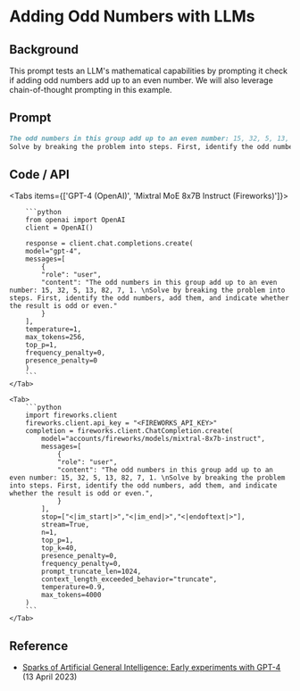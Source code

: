 # Adding Odd Numbers with LLMs


## Background
This prompt tests an LLM's mathematical capabilities by prompting it check if adding odd numbers add up to an even number. We will also leverage chain-of-thought prompting in this example. 

## Prompt

```markdown
The odd numbers in this group add up to an even number: 15, 32, 5, 13, 82, 7, 1. 
Solve by breaking the problem into steps. First, identify the odd numbers, add them, and indicate whether the result is odd or even. 
```

## Code / API

<Tabs items={['GPT-4 (OpenAI)', 'Mixtral MoE 8x7B Instruct (Fireworks)']}>
    <Tab>
  
        ```python
        from openai import OpenAI
        client = OpenAI()

        response = client.chat.completions.create(
        model="gpt-4",
        messages=[
            {
            "role": "user",
            "content": "The odd numbers in this group add up to an even number: 15, 32, 5, 13, 82, 7, 1. \nSolve by breaking the problem into steps. First, identify the odd numbers, add them, and indicate whether the result is odd or even."
            }
        ],
        temperature=1,
        max_tokens=256,
        top_p=1,
        frequency_penalty=0,
        presence_penalty=0
        )
        ```
    </Tab>

    <Tab>
        ```python
        import fireworks.client
        fireworks.client.api_key = "<FIREWORKS_API_KEY>"
        completion = fireworks.client.ChatCompletion.create(
            model="accounts/fireworks/models/mixtral-8x7b-instruct",
            messages=[
                {
                "role": "user",
                "content": "The odd numbers in this group add up to an even number: 15, 32, 5, 13, 82, 7, 1. \nSolve by breaking the problem into steps. First, identify the odd numbers, add them, and indicate whether the result is odd or even.",
                }
            ],
            stop=["<|im_start|>","<|im_end|>","<|endoftext|>"],
            stream=True,
            n=1,
            top_p=1,
            top_k=40,
            presence_penalty=0,
            frequency_penalty=0,
            prompt_truncate_len=1024,
            context_length_exceeded_behavior="truncate",
            temperature=0.9,
            max_tokens=4000
        )
        ```
    </Tab>


</Tabs>

## Reference
- [Sparks of Artificial General Intelligence: Early experiments with GPT-4](/introduction/examples#reasoning) (13 April 2023)